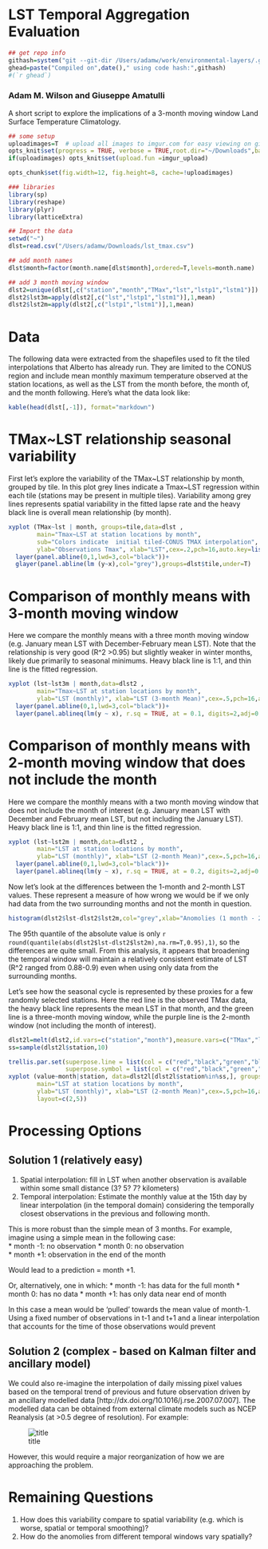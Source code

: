 
LST Temporal Aggregation Evaluation
====
```r
## get repo info
githash=system("git --git-dir /Users/adamw/work/environmental-layers/.git log --pretty=format:'%h' -n 1",intern=T)
ghead=paste("Compiled on",date()," using code hash:",githash)
#(`r ghead`)
```

### Adam M. Wilson and Giuseppe Amatulli

A short script to explore the implications of a 3-month moving window Land Surface Temperature Climatology.

```r
## some setup
uploadimages=T  # upload all images to imgur.com for easy viewing on github
opts_knit$set(progress = TRUE, verbose = TRUE,root.dir="~/Downloads",base.url = NULL)
if(uploadimages) opts_knit$set(upload.fun =imgur_upload)

opts_chunk$set(fig.width=12, fig.height=8, cache=!uploadimages)

### libraries
library(sp)
library(reshape)
library(plyr)
library(latticeExtra)

## Import the data
setwd("~")
dlst=read.csv("/Users/adamw/Downloads/lst_tmax.csv")

## add month names
dlst$month=factor(month.name[dlst$month],ordered=T,levels=month.name)

## add 3 month moving window
dlst2=unique(dlst[,c("station","month","TMax","lst","lstp1","lstm1")])
dlst2$lst3m=apply(dlst2[,c("lst","lstp1","lstm1")],1,mean)
dlst2$lst2m=apply(dlst2[,c("lstp1","lstm1")],1,mean)

```

# Data
The following data were extracted from the shapefiles used to fit the tiled interpolations that Alberto has already run. They are limited to the CONUS region and include mean monthly maximum temperature observed at the station locations, as well as the LST from the month before, the month of, and the month following.  Here's what the data look like:

```r
kable(head(dlst[,-1]), format="markdown")
```


# TMax~LST relationship seasonal variability 

First let's explore the variability of the TMax~LST relationship by month, grouped by tile.  In this plot grey lines indicate a Tmax~LST regression within each tile (stations may be present in multiple tiles). Variability among grey lines represents spatial variability in the fitted lapse rate and the heavy black line is overall mean relationship (by month).
```r
xyplot (TMax~lst | month, groups=tile,data=dlst , 
        main="Tmax~LST at station locations by month",
        sub="Colors indicate  initial tiled-CONUS TMAX interpolation",
        ylab="Observations Tmax", xlab="LST",cex=.2,pch=16,auto.key=list(space="right"))+
  layer(panel.abline(0,1,lwd=3,col="black"))+
  glayer(panel.abline(lm (y~x),col="grey"),groups=dlst$tile,under=T)
```


# Comparison of monthly means with 3-month moving window
Here we compare the monthly means with a three month moving window (e.g. January mean LST with December-February mean LST).  Note that the relationship is very good (R^2 >0.95) but slightly weaker in winter months, likely due primarily to seasonal minimums.  Heavy black line is 1:1, and thin line is the fitted regression.

```r
xyplot (lst~lst3m | month,data=dlst2 , 
        main="Tmax~LST at station locations by month",
        ylab="LST (monthly)", xlab="LST (3-month Mean)",cex=.5,pch=16,auto.key=list(space="right"))+
  layer(panel.abline(0,1,lwd=3,col="black"))+
  layer(panel.ablineq(lm(y ~ x), r.sq = TRUE, at = 0.1, digits=2,adj=0:1,pos=4,offset=3,col="black"), style = 2)

```

# Comparison of monthly means with 2-month moving window that does not include the month
Here we compare the monthly means with a two month moving window that does not include the month of interest (e.g. January mean LST with December and February mean LST, but not including the January LST).  Heavy black line is 1:1, and thin line is the fitted regression.

```r
xyplot (lst~lst2m | month,data=dlst2 , 
        main="LST at station locations by month",
        ylab="LST (monthly)", xlab="LST (2-month Mean)",cex=.5,pch=16,auto.key=list(space="right"))+
  layer(panel.abline(0,1,lwd=3,col="black"))+
  layer(panel.ablineq(lm(y ~ x), r.sq = TRUE, at = 0.2, digits=2,adj=0:1,pos=4,offset=2,col="black"), style = 2)

```

Now let's look at the differences between the 1-month and 2-month LST values.  These represent a measure of how wrong we would be if we only had data from the two surrounding months and not the month in question.  

```r
histogram(dlst2$lst-dlst2$lst2m,col="grey",xlab="Anomolies (1 month - 2 month means)")
```
The 95th quantile of the absolute value is only `r round(quantile(abs(dlst2$lst-dlst2$lst2m),na.rm=T,0.95),1)`, so the differences are quite small. From this analysis, it appears that broadening the temporal window will maintain a relatively consistent estimate of LST (R^2 ranged from 0.88-0.9) even when using only data from the surrounding months.

Let's see how the seasonal cycle is represented by these proxies for a few randomly selected stations.  Here the red line is the observed TMax data, the heavy black line represents the mean LST in that month, and the green line is a three-month moving window, while the purple line is the 2-month window (not including the month of interest).

```r
dlst2l=melt(dlst2,id.vars=c("station","month"),measure.vars=c("TMax","lst","lst3m","lst2m"))
ss=sample(dlst2l$station,10)
```

```r
trellis.par.set(superpose.line = list(col = c("red","black","green","blue"),lwd=c(2,2,1,1)),
                superpose.symbol = list(col = c("red","black","green","blue"),lwd=c(2,2,1,1)))
xyplot (value~month|station, data=dlst2l[dlst2l$station%in%ss,], groups=variable,type="l",
        main="LST at station locations by month",
        ylab="LST (monthly)", xlab="LST (2-month Mean)",cex=.5,pch=16,auto.key=list(space="right"),scales=list(x=list(rot=45)),
        layout=c(2,5))

```

# Processing Options

## Solution 1 (relatively easy)

1. Spatial interpolation: fill in LST when another observation is available within  some small distance (3? 5? 7? kilometers)
2. Temporal interpolation: Estimate the monthly value at the 15th day by linear interpolation (in the temporal domain) considering the temporally closest observations in the previous and following month.

This is more robust than the simple mean of 3 months.  For example, imagine using a simple mean in the following case:  
* month -1: no observation 
* month  0: no observation                                     
* month +1: observation in the end of the month

Would lead to a prediction = month +1.

Or, alternatively, one in which:
* month -1: has data for the full month
* month 0: has no data
* month +1: has only data near end of month

In this case a mean would be 'pulled' towards the mean value of month-1.  Using a fixed number of observations in t-1 and t+1 and a linear interpolation that accounts for the time of those observations would prevent 

## Solution 2 (complex - based on Kalman filter and ancillary model)

We could also re-imagine the interpolation of daily missing pixel values based on the temporal trend of previous and future observation driven by an ancillary modelled data [http://dx.doi.org/10.1016/j.rse.2007.07.007].  The modelled data can be obtained from external climate models such as NCEP Reanalysis (at >0.5 degree of resolution). For example:

![title](http://i.imgur.com/qZs0KZn.png)

However, this would require a major reorganization of how we are approaching the problem.

#  Remaining Questions  

1. How does this variability compare to spatial variability (e.g. which is worse, spatial or temporal smoothing)?
2. How do the anomolies from different temporal windows vary spatially?  
